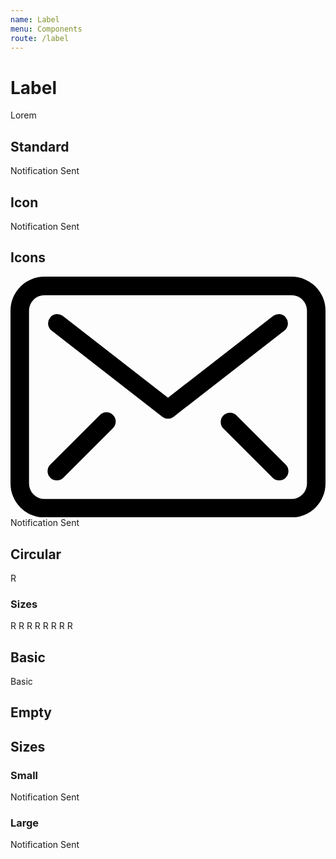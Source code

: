 ```yaml
---
name: Label
menu: Components
route: /label
---
```



# Label

Lorem

## Standard

<Playground>
    <Label>Notification Sent</Label>
</Playground>

## Icon

<Playground>
    <Label>
        Notification Sent <Icon name="search" />
    </Label>
</Playground>

## Icons

<Playground>
    <Label>
        <svg xmlns="http://www.w3.org/2000/svg" class="fill-marine-dark w5 h4 mr2" viewBox="0 0 25.5 19.5"><g data-name="Layer 2"><g data-name="Layer 1"><path d="M22.75 19.5h-20A2.75 2.75 0 0 1 0 16.75v-14A2.75 2.75 0 0 1 2.75 0h20a2.75 2.75 0 0 1 2.75 2.75v14a2.75 2.75 0 0 1-2.75 2.75zm-20-18A1.25 1.25 0 0 0 1.5 2.75v14A1.25 1.25 0 0 0 2.75 18h20A1.25 1.25 0 0 0 24 16.75v-14a1.25 1.25 0 0 0-1.25-1.25z"/><path class="cls-1" d="M12.75 11.5a.72.72 0 0 1-.46-.16l-9-7a.75.75 0 0 1 .92-1.18l8.54 6.64 8.54-6.64a.75.75 0 0 1 .92 1.18l-9 7a.72.72 0 0 1-.46.16zM3.75 16.5a.74.74 0 0 1-.53-.22.75.75 0 0 1 0-1.06l4-4a.75.75 0 1 1 1.06 1.06l-4 4a.74.74 0 0 1-.53.22zM21.75 16.5a.74.74 0 0 1-.53-.22l-4-4a.75.75 0 0 1 1.06-1.06l4 4a.75.75 0 0 1 0 1.06.74.74 0 0 1-.53.22z"/></g></g></svg>Notification Sent <Icon name="search" />
    </Label>
</Playground>

## Circular

<Playground>
    <Label circular>R</Label>
</Playground>

### Sizes

<Playground>
    <Label circular size="mini">
        R
    </Label>
    <Label circular size="tiny">
        R
    </Label>
    <Label circular size="small">
        R
    </Label>
    <Label circular size="medium">
        R
    </Label>
    <Label circular size="large">
        R
    </Label>
    <Label circular size="big">
        R
    </Label>
    <Label circular size="huge">
        R
    </Label>
    <Label circular size="massive">
        R
    </Label>
</Playground>

## Basic

<Playground>
    <Label basic>Basic</Label>
</Playground>

## Empty

<Playground>
    <Label circular size="mini" empty color="red" />
</Playground>

## Sizes

### Small

<Playground>
    <Label size="small">Notification Sent</Label>
</Playground>

### Large

<Playground>
    <Label size="large">Notification Sent</Label>
</Playground>
